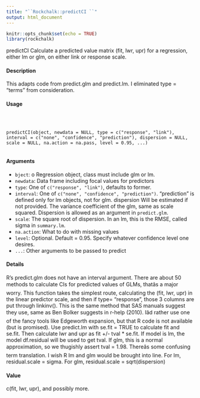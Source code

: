 ---
title: "``Rockchalk::predictCI ``"
output: html_document
---

```{r setup, include=FALSE}
knitr::opts_chunk$set(echo = TRUE)
library(rockchalk)
``` 

predictCI Calculate a predicted value matrix (fit, lwr, upr) for a regression, either
lm or glm, on either link or response scale.

#### Description

This adapts code from predict.glm and predict.lm. I eliminated type = "terms" from consideration.

#### Usage
<pre><code>


predictCI(object, newdata = NULL, type = c("response", "link"),
interval = c("none", "confidence", "prediction"), dispersion = NULL,
scale = NULL, na.action = na.pass, level = 0.95, ...)

</code></pre>
#### Arguments

* ``bject``:  o Regression object, class must include glm or lm.
* ``newdata``: Data frame including focal values for predictors
* ``type``: One of ``c("response", "link")``, defaults to former.
* ``interval``: One of ``c("none", "confidence", "prediction")``. "prediction" is defined only for lm objects, not for glm.
dispersion Will be estimated if not provided. The variance coefficient of the glm, same as scale squared. Dispersion is allowed as an argument in ``predict.glm``.
* ``scale``: The square root of dispersion. In an lm, this is the RMSE, called sigma in ``summary.lm``.
* ``na.action``:     What to do with missing values
* ``level``: Optional. Default = 0.95. Specify whatever confidence level one desires.
* ``...``: Other arguments
 to be passed to predict


#### Details

R's predict.glm does not have an interval argument. There are about 50 methods to calculate CIs for predicted values of GLMs, thatâs a major worry. This function takes the simplest route, calculating the (fit, lwr, upr) in the linear predictor scale, and then if type= "response", those 3 columns are put through linkinv(). This is the same method that SAS manuals suggest they use, same as Ben Bolker suggests in r-help (2010). Iâd rather use one of the fancy tools like Edgeworth expansion, but that R
code is not available (but is promised).
Use predict.lm with se.fit = TRUE to calculate fit and se.fit. Then calculate lwr and upr as fit +/-
tval * se.fit. If model is lm, the model df.residual will be used to get tval. If glm, this is a normal
approximation, so we thugishly assert tval = 1.98.
Thereâs some confusing term translation. I wish R lm and glm would be brought into line. For lm,
residual.scale = sigma. For glm, residual.scale = sqrt(dispersion)

#### Value
c(fit, lwr, upr), and possibly more.
